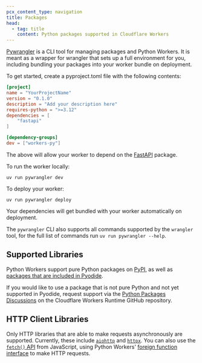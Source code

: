 ```yaml
---
pcx_content_type: navigation
title: Packages
head:
  - tag: title
    content: Python packages supported in Cloudflare Workers
---
```



[Pywrangler](https://github.com/cloudflare/workers-py?tab=readme-ov-file#pywrangler) is a CLI tool for managing packages and Python Workers.
It is meant as a wrapper for wrangler that sets up a full environment for you, including bundling your packages into
your worker bundle on deployment.

To get started, create a pyproject.toml file with the following contents:

```toml
[project]
name = "YourProjectName"
version = "0.1.0"
description = "Add your description here"
requires-python = ">=3.12"
dependencies = [
    "fastapi"
]

[dependency-groups]
dev = ["workers-py"]
```

The above will allow your worker to depend on the [FastAPI](https://fastapi.tiangolo.com/) package.

To run the worker locally:

```
uv run pywrangler dev
```

To deploy your worker:

```
uv run pywrangler deploy
```

Your dependencies will get bundled with your worker automatically on deployment.

The `pywrangler` CLI also supports all commands supported by the `wrangler` tool, for the full list of commands run `uv run pywrangler --help`.

## Supported Libraries

Python Workers support pure Python packages on [PyPI](https://pypi.org/),
as well as [packages that are included in Pyodide](https://pyodide.org/en/stable/usage/packages-in-pyodide.html).

If you would like to use a package that is not pure Python and not yet supported in Pyodide, request support via
the [Python Packages Discussions](https://github.com/cloudflare/workerd/discussions/categories/python-packages) on the
Cloudflare Workers Runtime GitHub repository.

## HTTP Client Libraries

Only HTTP libraries that are able to make requests asynchronously are supported. Currently, these include [`aiohttp`](https://docs.aiohttp.org/en/stable/index.html) and [`httpx`](https://www.python-httpx.org/). You can also use the [`fetch()` API](/workers/runtime-apis/fetch/) from JavaScript, using Python Workers' [foreign function interface](/workers/languages/python/ffi) to make HTTP requests.
